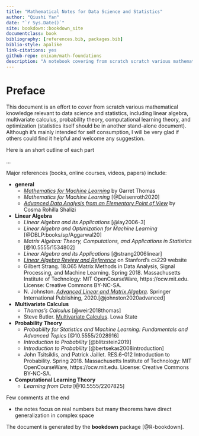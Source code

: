 ```yaml
--- 
title: "Mathematical Notes for Data Science and Statistics"
author: "Qiushi Yan"
date: "`r Sys.Date()`"
site: bookdown::bookdown_site
documentclass: book
bibliography: [references.bib, packages.bib]
biblio-style: apalike
link-citations: yes
github-repo: enixam/math-foundations
description: "A notebook covering from scratch scratch various mathematical knowledge relevant to data science and statistics."
---
```


# Preface {-}  

This document is an effort to cover from scratch various mathematical knowledge relevant to data science and statistics, including linear algebra, multivariate calculus, probability theory, computational learning theory, and optimization (statistics itself should be in another stand-alone document). Although it's mainly intended for self consumption, I will be very glad if others could find it helpful and welcome any suggestion. 

Here is an short outline of each part 

...


Major references (books, online courses, videos, papers) include:  

- **general**
  - [*Mathematics for Machine Learning*](http://gwthomas.github.io/docs/math4ml.pdf) by Garret Thomas
  - *Mathematics for Machine Learning* [@Deisenroth2020]
  - [*Advanced Data Analysis from an Elementary Point of View*](http://www.stat.cmu.edu/~cshalizi/ADAfaEPoV/) by Cosma Rohilla Shalizi
  
- **Linear Algebra**
  - *Linear Algebra and its Applications* [@lay2006-3]  
  - *Linear Algebra and Optimization for Machine Learning* [@DBLP:books/sp/Aggarwal20]  
  - *Matrix Algebra: Theory, Computations, and Applications in Statistics* [@10.5555/1534802]
  - *Linear Algebra and its Applications* [@strang2006linear]  
  - [*Linear Algebra Review and Reference*](http://cs229.stanford.edu/section/cs229-linalg.pdf) on Stanford's cs229 website   
  - Gilbert Strang. 18.065 Matrix Methods in Data Analysis, Signal Processing, and Machine Learning. Spring 2018. Massachusetts Institute of Technology: MIT OpenCourseWare, https://ocw.mit.edu. License: Creative Commons BY-NC-SA.  
  - N. Johnston. [*Advanced Linear and Matrix Algebra*](http://www.njohnston.ca/publications/advanced-linear-and-matrix-algebra/). Springer International Publishing, 2020.[@johnston2020advanced]
  
- **Multivariate Calculus**
  - *Thomas's Calculus* [@weir2018thomas]
  - Steve Butler. [Multivariate Calculus](https://www.calc3.org/). Lowa State
  
- **Probability Theory**  
  - *Probability for Statistics and Machine Learning: Fundamentals and Advanced Topics* [@10.5555/2028916]
  - *Introduction to Probability* [@blitzstein2019] 
  - *Introduction to Probability* [@bertsekas2008introduction]
  - John Tsitsiklis, and Patrick Jaillet. RES.6-012 Introduction to Probability. Spring 2018. Massachusetts Institute of Technology: MIT OpenCourseWare, https://ocw.mit.edu. License: Creative Commons BY-NC-SA.
  
- **Computational Learning Theory**
  - *Learning from Data* [@10.5555/2207825]


Few comments at the end

- the notes focus on real numbers but many theorems have direct generalization in complex space 


The document is generated by the **bookdown** package [@R-bookdown].
